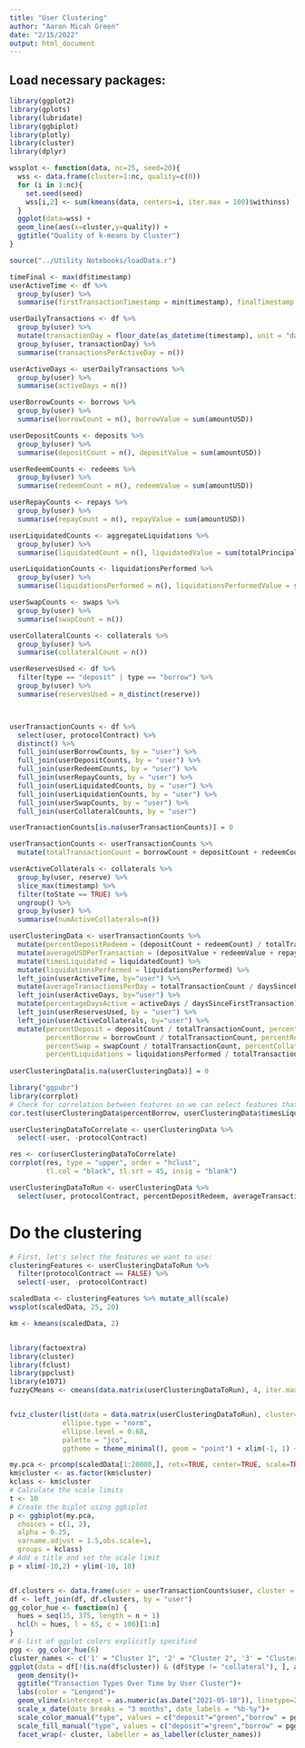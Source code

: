 ---
title: "User Clustering"
author: "Aaron Micah Green"
date: "2/15/2022"
output: html_document
---
## Load necessary packages:
```{r}
library(ggplot2)
library(gplots)
library(lubridate)
library(ggbiplot)
library(plotly)
library(cluster)
library(dplyr)

wssplot <- function(data, nc=25, seed=20){
  wss <- data.frame(cluster=1:nc, quality=c(0))
  for (i in 1:nc){
    set.seed(seed)
    wss[i,2] <- sum(kmeans(data, centers=i, iter.max = 100)$withinss)
  }
  ggplot(data=wss) +
  geom_line(aes(x=cluster,y=quality)) +
  ggtitle("Quality of k-means by Cluster")
}
```

```{r}
source("../Utility Notebooks/loadData.r")
```
```{r}
timeFinal <- max(df$timestamp)
userActiveTime <- df %>%
  group_by(user) %>%
  summarise(firstTransactionTimestamp = min(timestamp), finalTimestamp = max(timestamp), daysSinceFirstTransaction = max((timeFinal-min(timestamp))/86400, 1))

userDailyTransactions <- df %>%
  group_by(user) %>%
  mutate(transactionDay = floor_date(as_datetime(timestamp), unit = "day")) %>%
  group_by(user, transactionDay) %>%
  summarise(transactionsPerActiveDay = n())

userActiveDays <- userDailyTransactions %>%
  group_by(user) %>%
  summarise(activeDays = n())

userBorrowCounts <- borrows %>%
  group_by(user) %>%
  summarise(borrowCount = n(), borrowValue = sum(amountUSD))

userDepositCounts <- deposits %>%
  group_by(user) %>%
  summarise(depositCount = n(), depositValue = sum(amountUSD))

userRedeemCounts <- redeems %>%
  group_by(user) %>%
  summarise(redeemCount = n(), redeemValue = sum(amountUSD))

userRepayCounts <- repays %>%
  group_by(user) %>%
  summarise(repayCount = n(), repayValue = sum(amountUSD))

userLiquidatedCounts <- aggregateLiquidations %>%
  group_by(user) %>%
  summarise(liquidatedCount = n(), liquidatedValue = sum(totalPrincipalUSD))

userLiquidationCounts <- liquidationsPerformed %>%
  group_by(user) %>%
  summarise(liquidationsPerformed = n(), liquidationsPerformedValue = sum(amountUSDCollateral))

userSwapCounts <- swaps %>%
  group_by(user) %>%
  summarise(swapCount = n())

userCollateralCounts <- collaterals %>%
  group_by(user) %>%
  summarise(collateralCount = n())

userReservesUsed <- df %>%
  filter(type == "deposit" | type == "borrow") %>%
  group_by(user) %>%
  summarise(reservesUsed = n_distinct(reserve))



userTransactionCounts <- df %>%
  select(user, protocolContract) %>%
  distinct() %>%
  full_join(userBorrowCounts, by = "user") %>%
  full_join(userDepositCounts, by = "user") %>%
  full_join(userRedeemCounts, by = "user") %>%
  full_join(userRepayCounts, by = "user") %>%
  full_join(userLiquidatedCounts, by = "user") %>%
  full_join(userLiquidationCounts, by = "user") %>%
  full_join(userSwapCounts, by = "user") %>%
  full_join(userCollateralCounts, by = "user")

userTransactionCounts[is.na(userTransactionCounts)] = 0

userTransactionCounts <- userTransactionCounts %>%
  mutate(totalTransactionCount = borrowCount + depositCount + redeemCount + repayCount + liquidatedCount + liquidationsPerformed + swapCount + collateralCount)

userActiveCollaterals <- collaterals %>%
  group_by(user, reserve) %>%
  slice_max(timestamp) %>%
  filter(toState == TRUE) %>%
  ungroup() %>%
  group_by(user) %>%
  summarise(numActiveCollaterals=n())

userClusteringData <- userTransactionCounts %>%
  mutate(percentDepositRedeem = (depositCount + redeemCount) / totalTransactionCount) %>%
  mutate(averageUSDPerTransaction = (depositValue + redeemValue + repayValue + liquidatedValue + liquidationsPerformedValue + borrowValue) / totalTransactionCount) %>%
  mutate(timesLiquidated = liquidatedCount) %>%
  mutate(liquidationsPerformed = liquidationsPerformed) %>%
  left_join(userActiveTime, by="user") %>%
  mutate(averageTransactionsPerDay = totalTransactionCount / daysSinceFirstTransaction) %>%
  left_join(userActiveDays, by="user") %>%
  mutate(percentageDaysActive = activeDays / daysSinceFirstTransaction) %>%
  left_join(userReservesUsed, by = "user") %>%
  left_join(userActiveCollaterals, by="user") %>%
  mutate(percentDeposit = depositCount / totalTransactionCount, percentRedeems = redeemCount / totalTransactionCount, 
         percentBorrow = borrowCount / totalTransactionCount, percentRepay = repayCount / totalTransactionCount,
         percentSwap = swapCount / totalTransactionCount, percentCollateral = collateralCount / totalTransactionCount,
         percentLiquidations = liquidationsPerformed / totalTransactionCount)
  
userClusteringData[is.na(userClusteringData)] = 0
```

```{r}
library("ggpubr")
library(corrplot)
# Check for correlation between features so we can select features that aren't correlated:
cor.test(userClusteringData$percentBorrow, userClusteringData$timesLiquidated, method = "pearson")

userClusteringDataToCorrelate <- userClusteringData %>%
  select(-user, -protocolContract)

res <- cor(userClusteringDataToCorrelate)
corrplot(res, type = "upper", order = "hclust", 
         tl.col = "black", tl.srt = 45, insig = "blank")

userClusteringDataToRun <- userClusteringData %>%
  select(user, protocolContract, percentDepositRedeem, averageTransactionsPerDay, averageUSDPerTransaction, timesLiquidated, liquidationsPerformed, activeDays, percentageDaysActive, numActiveCollaterals, reservesUsed)

```

# Do the clustering

```{r}
# First, let's select the features we want to use:
clusteringFeatures <- userClusteringDataToRun %>%
  filter(protocolContract == FALSE) %>%
  select(-user, -protocolContract)

scaledData <- clusteringFeatures %>% mutate_all(scale)
wssplot(scaledData, 25, 20)

km <- kmeans(scaledData, 2)


library(factoextra)
library(cluster)
library(fclust)
library(ppclust)
library(e1071)
fuzzyCMeans <- cmeans(data.matrix(userClusteringDataToRun), 4, iter.max = 1000, m = 4)


fviz_cluster(list(data = data.matrix(userClusteringDataToRun), cluster=fuzzyCMeans$cluster), 
             ellipse.type = "norm",
             ellipse.level = 0.68,
             palette = "jco",
             ggtheme = theme_minimal(), geom = "point") + xlim(-1, 1) + ylim(-1, 1)


```


```{r}
my.pca <- prcomp(scaledData[1:20000,], retx=TRUE, center=TRUE, scale=TRUE)
km$cluster <- as.factor(km$cluster)
kclass <- km$cluster
# Calculate the scale limits
t <- 10
# Create the biplot using ggbiplot
p <- ggbiplot(my.pca,
  choices = c(1, 2),
  alpha = 0.25,
  varname.adjust = 1.5,obs.scale=1,
  groups = kclass)
# Add a title and set the scale limit
p + xlim(-10,2) + ylim(-10, 10)



```
```{r, echo=FALSE}
df.clusters <- data.frame(user = userTransactionCounts$user, cluster = km$cluster)
df <- left_join(df, df.clusters, by = "user")
gg_color_hue <- function(n) {
  hues = seq(15, 375, length = n + 1)
  hcl(h = hues, l = 65, c = 100)[1:n]
}
# 6-list of ggplot colors explicitly specified
pgg <- gg_color_hue(6)
cluster_names <- c('1' = "Cluster 1", '2' = "Cluster 2", '3' = "Cluster 3", '4' = "Cluster 4", '5' = "Cluster 5")
ggplot(data = df[!(is.na(df$cluster)) & (df$type != "collateral"), ], aes(x = date,  group = type, color = type)) + 
  geom_density()+
  ggtitle("Transaction Types Over Time by User Cluster")+
  labs(color = "Lengend")+
  geom_vline(xintercept = as.numeric(as.Date("2021-05-18")), linetype=2, alpha = 0.5, color = "black")+
  scale_x_date(date_breaks = "3 months", date_labels = "%b-%y")+
  scale_color_manual("type", values = c("deposit"="green","borrow" = pgg[4], "redeem" = "yellow", "liquidation" = "red","repay"=pgg[6],"swap"=pgg[5]))+
  scale_fill_manual("type", values = c("deposit"="green","borrow" = pgg[4], "redeem" = "yellow", "liquidation" = "red","repay"=pgg[6],"swap"=pgg[5]))+
  facet_wrap(~ cluster, labeller = as_labeller(cluster_names))
```
